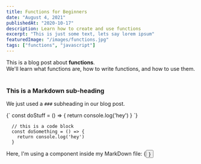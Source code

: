```yaml
---
title: Functions for Beginners
date: "August 4, 2021"
publishedAt: "2020-10-17"
description: Learn how to create and use functions
excerpt: "This is just some text, lets say lorem ipsum"
featuredImage: "/images/functions.jpg"
tags: ["functions", "javascript"]
---
```


<div>
	This is a blog post about <strong>functions</strong>. <br />
	We'll learn what functions are, how to write functions, and how to use them.
</div>

<br />

### This is a Markdown sub-heading

We just used a `###` subheading in our blog post.

<SyntaxHighlighter language='javascript'>
	{`
    const doStuff = () => {
      return console.log('hey')
    }
  `}
</SyntaxHighlighter>

```
  // this is a code block
  const doSomething = () => {
    return console.log('hey')
  }
```

<div>
	Here, I'm using a component inside my MarkDown file: {<Button text={"Click me"} />}
</div>
